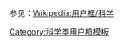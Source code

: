 {{Userbox
  |id=[[File:AncientMars.jpg|55px]]
  |id-c=#c1e1ec
  |info=這個用戶深信'''[[火星]]上有水存在'''。
  |info-c=#e8f4f8
  |info-s=9
  |border-c=#77E0E8
}}
<noinclude>
<p style="clear: both; padding-top: 2em">
参见：[[Wikipedia:用户框/科学]]
</p>
[[Category:科学类用户框模板]]
</noinclude>